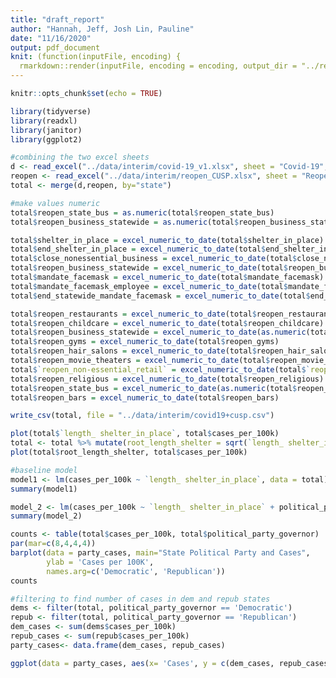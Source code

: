 ```yaml
---
title: "draft_report"
author: "Hannah, Jeff, Josh Lin, Pauline"
date: "11/16/2020"
output: pdf_document
knit: (function(inputFile, encoding) {
  rmarkdown::render(inputFile, encoding = encoding, output_dir = "../reports/") })
---
```


```r
knitr::opts_chunk$set(echo = TRUE)
```

```r
library(tidyverse)
library(readxl)
library(janitor)
library(ggplot2)
```

```r
#combining the two excel sheets 
d <- read_excel("../data/interim/covid-19_v1.xlsx", sheet = "Covid-19", skip=1)
reopen <- read_excel("../data/interim/reopen_CUSP.xlsx", sheet = "Reopening")
total <- merge(d,reopen, by="state")
```

```r
#make values numeric 
total$reopen_state_bus = as.numeric(total$reopen_state_bus)
total$reopen_business_statewide = as.numeric(total$reopen_business_statewide)
```


```r
total$shelter_in_place = excel_numeric_to_date(total$shelter_in_place)
total$end_shelter_in_place = excel_numeric_to_date(total$end_shelter_in_place)
total$close_nonessential_business = excel_numeric_to_date(total$close_nonessential_business)
total$reopen_business_statewide = excel_numeric_to_date(total$reopen_business_statewide)
total$mandate_facemask = excel_numeric_to_date(total$mandate_facemask)
total$mandate_facemask_employee = excel_numeric_to_date(total$mandate_facemask_employee)
total$end_statewide_mandate_facemask = excel_numeric_to_date(total$end_statewide_mandate_facemask)

total$reopen_restaurants = excel_numeric_to_date(total$reopen_restaurants)
total$reopen_childcare = excel_numeric_to_date(total$reopen_childcare)
total$reopen_business_statewide = excel_numeric_to_date(as.numeric(total$reopen_business_statewide))
total$reopen_gyms = excel_numeric_to_date(total$reopen_gyms)
total$reopen_hair_salons = excel_numeric_to_date(total$reopen_hair_salons)
total$reopen_movie_theaters = excel_numeric_to_date(total$reopen_movie_theaters)
total$`reopen_non-essential_retail` = excel_numeric_to_date(total$`reopen_non-essential_retail`)
total$reopen_religious = excel_numeric_to_date(total$reopen_religious)
total$reopen_state_bus = excel_numeric_to_date(as.numeric(total$reopen_state_bus))
total$reopen_bars = excel_numeric_to_date(total$reopen_bars)
```

```r
write_csv(total, file = "../data/interim/covid19+cusp.csv")
```

```r
plot(total$`length_ shelter_in_place`, total$cases_per_100k)
total <- total %>% mutate(root_length_shelter = sqrt(`length_ shelter_in_place`))
plot(total$root_length_shelter, total$cases_per_100k)
```
```r
#baseline model
model1 <- lm(cases_per_100k ~ `length_ shelter_in_place`, data = total)
summary(model1)
```
```r
model_2 <- lm(cases_per_100k ~ `length_ shelter_in_place` + political_party_governor, data=total)
summary(model_2)
```
```r
counts <- table(total$cases_per_100k, total$political_party_governor)
par(mar=c(8,4,4,4))
barplot(data = party_cases, main="State Political Party and Cases",
        ylab = 'Cases per 100K',
        names.arg=c('Democratic', 'Republican'))
counts
```

```r
#filtering to find number of cases in dem and repub states 
dems <- filter(total, political_party_governor == 'Democratic')
repub <- filter(total, political_party_governor == 'Republican')
dem_cases <- sum(dems$cases_per_100k)
repub_cases <- sum(repub$cases_per_100k)
party_cases<- data.frame(dem_cases, repub_cases)
```



```r
ggplot(data = party_cases, aes(x= 'Cases', y = c(dem_cases, repub_cases))) + geom_bar(stat='identity'))
```

